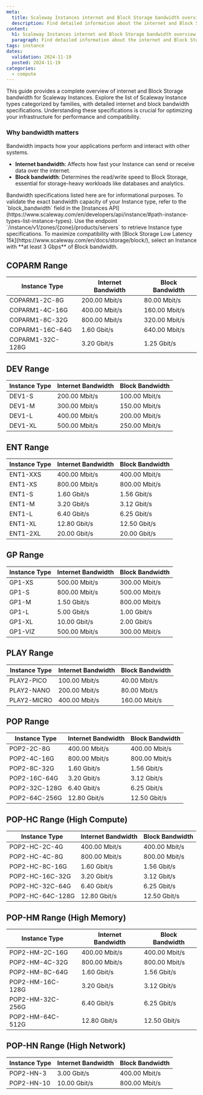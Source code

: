 ```yaml
---
meta:
  title: Scaleway Instances internet and Block Storage bandwidth overview
  description: Find detailed information about the internet and Block Storage bandwidth for each Instance type at Scaleway.
content:
  h1: Scaleway Instances internet and Block Storage bandwidth overview
  paragraph: Find detailed information about the internet and Block Storage bandwidth for each Instance type at Scaleway.
tags: instance
dates:
  validation: 2024-11-19
  posted: 2024-11-19
categories:
  - compute
---
```


This guide provides a complete overview of internet and Block Storage bandwidth for Scaleway Instances.
Explore the list of Scaleway Instance types categorized by families, with detailed internet and block bandwidth specifications.
Understanding these specifications is crucial for optimizing your infrastructure for performance and compatibility.

### Why bandwidth matters

Bandwidth impacts how your applications perform and interact with other systems.
- **Internet bandwidth**: Affects how fast your Instance can send or receive data over the internet.
- **Block bandwidth**: Determines the read/write speed to Block Storage, essential for storage-heavy workloads like databases and analytics.

<Message type="important">
  Bandwidth specifications listed here are for informational purposes. To validate the exact bandwidth capacity of your Instance type, refer to the `block_bandwidth` field in the [Instances API](https://www.scaleway.com/en/developers/api/instance/#path-instance-types-list-instance-types). Use the endpoint `/instance/v1/zones/{zone}/products/servers` to retrieve Instance type specifications.
</Message>

<Message type="tip">
  To maximize compatibility with [Block Storage Low Latency 15k](https://www.scaleway.com/en/docs/storage/block/), select an Instance with **at least 3 Gbps** of Block bandwidth.
</Message>

## COPARM Range

|   Instance Type      |   Internet Bandwidth   |   Block Bandwidth   |
|-----------------------|-------------------------|---------------------|
| COPARM1-2C-8G         | 200.00 Mbit/s          | 80.00 Mbit/s        |
| COPARM1-4C-16G        | 400.00 Mbit/s          | 160.00 Mbit/s       |
| COPARM1-8C-32G        | 800.00 Mbit/s          | 320.00 Mbit/s       |
| COPARM1-16C-64G       | 1.60 Gbit/s            | 640.00 Mbit/s       |
| COPARM1-32C-128G      | 3.20 Gbit/s            | 1.25 Gbit/s         |

## DEV Range

|   Instance Type      |   Internet Bandwidth   |   Block Bandwidth   |
|-----------------------|-------------------------|---------------------|
| DEV1-S                | 200.00 Mbit/s          | 100.00 Mbit/s       |
| DEV1-M                | 300.00 Mbit/s          | 150.00 Mbit/s       |
| DEV1-L                | 400.00 Mbit/s          | 200.00 Mbit/s       |
| DEV1-XL               | 500.00 Mbit/s          | 250.00 Mbit/s       |

## ENT Range

|   Instance Type      |   Internet Bandwidth   |   Block Bandwidth   |
|-----------------------|-------------------------|---------------------|
| ENT1-XXS              | 400.00 Mbit/s          | 400.00 Mbit/s       |
| ENT1-XS               | 800.00 Mbit/s          | 800.00 Mbit/s       |
| ENT1-S                | 1.60 Gbit/s            | 1.56 Gbit/s         |
| ENT1-M                | 3.20 Gbit/s            | 3.12 Gbit/s         |
| ENT1-L                | 6.40 Gbit/s            | 6.25 Gbit/s         |
| ENT1-XL               | 12.80 Gbit/s           | 12.50 Gbit/s        |
| ENT1-2XL              | 20.00 Gbit/s           | 20.00 Gbit/s        |


## GP Range

|   Instance Type      |   Internet Bandwidth   |   Block Bandwidth   |
|-----------------------|-------------------------|---------------------|
| GP1-XS                | 500.00 Mbit/s          | 300.00 Mbit/s       |
| GP1-S                 | 800.00 Mbit/s          | 500.00 Mbit/s       |
| GP1-M                 | 1.50 Gbit/s            | 800.00 Mbit/s       |
| GP1-L                 | 5.00 Gbit/s            | 1.00 Gbit/s         |
| GP1-XL                | 10.00 Gbit/s           | 2.00 Gbit/s         |
| GP1-VIZ               | 500.00 Mbit/s          | 300.00 Mbit/s       |

## PLAY Range

|   Instance Type      |   Internet Bandwidth   |   Block Bandwidth   |
|-----------------------|-------------------------|---------------------|
| PLAY2-PICO            | 100.00 Mbit/s          | 40.00 Mbit/s        |
| PLAY2-NANO            | 200.00 Mbit/s          | 80.00 Mbit/s        |
| PLAY2-MICRO           | 400.00 Mbit/s          | 160.00 Mbit/s       |

## POP Range

|   Instance Type      |   Internet Bandwidth   |   Block Bandwidth   |
|-----------------------|-------------------------|---------------------|
| POP2-2C-8G           | 400.00 Mbit/s          | 400.00 Mbit/s       |
| POP2-4C-16G          | 800.00 Mbit/s          | 800.00 Mbit/s       |
| POP2-8C-32G          | 1.60 Gbit/s            | 1.56 Gbit/s         |
| POP2-16C-64G         | 3.20 Gbit/s            | 3.12 Gbit/s         |
| POP2-32C-128G        | 6.40 Gbit/s            | 6.25 Gbit/s         |
| POP2-64C-256G        | 12.80 Gbit/s           | 12.50 Gbit/s        |

## POP-HC Range (High Compute)

|   Instance Type      |   Internet Bandwidth   |   Block Bandwidth   |
|-----------------------|-------------------------|---------------------|
| POP2-HC-2C-4G        | 400.00 Mbit/s          | 400.00 Mbit/s       |
| POP2-HC-4C-8G        | 800.00 Mbit/s          | 800.00 Mbit/s       |
| POP2-HC-8C-16G       | 1.60 Gbit/s            | 1.56 Gbit/s         |
| POP2-HC-16C-32G      | 3.20 Gbit/s            | 3.12 Gbit/s         |
| POP2-HC-32C-64G      | 6.40 Gbit/s            | 6.25 Gbit/s         |
| POP2-HC-64C-128G     | 12.80 Gbit/s           | 12.50 Gbit/s        |

## POP-HM Range (High Memory)

|   Instance Type      |   Internet Bandwidth   |   Block Bandwidth   |
|-----------------------|-------------------------|---------------------|
| POP2-HM-2C-16G       | 400.00 Mbit/s          | 400.00 Mbit/s       |
| POP2-HM-4C-32G       | 800.00 Mbit/s          | 800.00 Mbit/s       |
| POP2-HM-8C-64G       | 1.60 Gbit/s            | 1.56 Gbit/s         |
| POP2-HM-16C-128G     | 3.20 Gbit/s            | 3.12 Gbit/s         |
| POP2-HM-32C-256G     | 6.40 Gbit/s            | 6.25 Gbit/s         |
| POP2-HM-64C-512G     | 12.80 Gbit/s           | 12.50 Gbit/s        |

## POP-HN Range (High Network)

|   Instance Type      |   Internet Bandwidth   |   Block Bandwidth   |
|-----------------------|-------------------------|---------------------|
| POP2-HN-3            | 3.00 Gbit/s            | 400.00 Mbit/s       |
| POP2-HN-10           | 10.00 Gbit/s           | 800.00 Mbit/s       |
